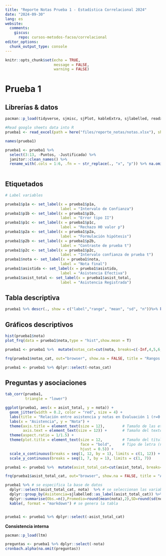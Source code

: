 ```yaml
---
title: "Reporte Notas Prueba 1 - Estadística Correlacional 2024"
date: "2024-09-30"
lang: es
website:
  comments:
    giscus:
      repo: cursos-metodos-facso/correlacional
editor_options: 
  chunk_output_type: console
---
```


```r
knitr::opts_chunk$set(echo = TRUE, 
                      message = FALSE,
                      warning = FALSE)
```

# Prueba 1

## Librerías & datos 

```r
pacman::p_load(tidyverse, sjmisc, sjPlot, kableExtra, sjlabelled, readxl, here)
```

```r
#Read google sheets data into R
prueba1 <- read_excel(path = here("files/reporte_notas/notas.xlsx"), sheet = "preguntas")

names(prueba1)

prueba1 <- prueba1 %>% 
  select(3:13, -Puntos, -Justificada) %>% 
  janitor::clean_names() %>% 
  rename_with(.cols = 1:6, .fn = ~ str_replace(., "x", "p")) %>% na.omit()
  
```


## Etiquetados
```r
# Label variables

prueba1$p1a <- set_label(x = prueba1$p1a, 
                         label = "Intervalo de Confianza")
prueba1$p1b <- set_label(x = prueba1$p1b, 
                         label = "Error tipo II")
prueba1$p1c <- set_label(x = prueba1$p1c, 
                         label = "Rechazo H0 valor p")
prueba1$p2a <- set_label(x = prueba1$p2a, 
                         label = "Formulación hipótesis")
prueba1$p2b <- set_label(x = prueba1$p2b, 
                         label = "Contraste de prueba t")
prueba1$p2c <- set_label(x = prueba1$p2c, 
                         label = "Intervalo confianza de prueba t")
prueba1$nota <- set_label(x = prueba1$nota, 
                         label = "Nota final")
prueba1$asistida <- set_label(x = prueba1$asistida, 
                         label = "Asistencia Efectiva")
prueba1$asist_total <- set_label(x = prueba1$asist_total, 
                         label = "Asistencia Registrada")
```


## Tabla descriptiva

```r
prueba1 %>% descr(., show = c("label","range", "mean", "sd", "n"))%>% kable(.,"markdown", digits=2)
```

## Gráficos descriptivos

```r
hist(prueba1$nota)
plot_frq(data = prueba1$nota,type = "hist",show.mean = T)
```


```r
prueba1 <- prueba1 %>%  mutate(notas_cat=cut(nota, breaks=c(-Inf,4,5,6, Inf), labels=c("Menor a 4.0","4.0-5.0","5.0-6.0","6.0-7.0")))

frq(prueba1$notas_cat, out="browser", show.na = FALSE, title = "Rangos de notas")

prueba1 <- prueba1 %>% dplyr::select(-notas_cat)
```

## Preguntas y asociaciones

```r
tab_corr(prueba1,
         triangle = "lower")
```


```r
ggplot(prueba1, aes(x = asist_total, y = nota)) + 
  geom_jitter(width = 0.2, color = "red", size = 4) + 
  labs(title = "Relación entre asistencia y notas en Evaluación 1 (r=0.43)") + 
  labs(x = "Asistencia", y = "Nota") + 
  theme(axis.title = element_text(size = 12),        # Tamaño de las etiquetas de los ejes
        axis.text = element_text(size = 12)) +       # Tamaño del texto de los ejes
  theme(aspect.ratio = 1/1.5) +
  theme(plot.title = element_text(size = 12,         # Tamaño del título
                                  face = "bold",     # Tipo de letra (negrita)
                                  hjust = 0.5)) +
  scale_x_continuous(breaks = seq(1, 12, by = 1), limits = c(1, 12)) +   # Ajuste del eje de asistencia
  scale_y_continuous(breaks = seq(1, 7, by = 1), limits = c(1, 7))       # Ajuste del eje de notas de 1 a 7
```


```R
prueba1 <- prueba1 %>%  mutate(asist_total_cat=cut(asist_total, breaks=c(-Inf,7,8,9,10,11,Inf), labels=c("Menos de 8","8","9","10","11","12")))

frq(prueba1$asist_total_cat, out="browser", show.na = FALSE, title = "Asistencia")

prueba1 %>% # se especifica la base de datos
  dplyr::select(asist_total_cat, nota)  %>% # se seleccionan las variables
  dplyr::group_by(Asistencia=sjlabelled::as_label(asist_total_cat)) %>% # se agrupan por la variable categórica y se usan sus etiquetas con as_label
  dplyr::summarise(Obs.=n(),Promedio=round(mean(nota),2),SD=round(sd(nota),2)) %>% # se agregan las operaciones a presentar en la tabla
  kable(, format = "markdown") # se genera la tabla


prueba1 <- prueba1 %>% dplyr::select(-asist_total_cat)
```



**Consistencia interna**

```r
pacman::p_load(ltm)

preguntas <- prueba1 %>% dplyr::select(-nota)
cronbach.alpha(na.omit(preguntas))
```
